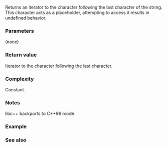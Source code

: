 {{cpp/string/basic_string/title|end|cend}}
{{cpp/string/basic_string/navbar}}
{{dcl begin}}
{{dcla|anchor=no|num=1|noexcept=c++11|constexpr=c++20|
iterator end();
}}
{{dcla|anchor=no|num=2|noexcept=c++11|constexpr=c++20|
const_iterator end() const;
}}
{{dcla|anchor=no|num=3|constexpr=c++20|since=c++11|
const_iterator cend() const noexcept;
}}
{{dcl end}}

Returns an iterator to the character following the last character of the string. This character acts as a placeholder, attempting to access it results in undefined behavior.

{{image|range-begin-end.svg}}

===Parameters===
(none)

===Return value===
Iterator to the character following the last character.

===Complexity===
Constant.

===Notes===
libc++ backports {{tt|cend()}} to C++98 mode.

===Example===
{{example
|code=
#include &lt;algorithm&gt;
#include &lt;iostream&gt;
#include &lt;iterator&gt;
#include &lt;string&gt;

int main()
{
    std::string s("Exemparl");
    std::next_permutation(s.begin(), s.end());

    std::string c;
    std::copy(s.cbegin(), s.cend(), std::back_inserter(c));
    std::cout &lt;&lt; c &lt;&lt; '\n'; // "Exemplar"
}
|output=
Exemplar
}}

===See also===
{{dsc begin}}
{{dsc inc|cpp/string/basic_string/dsc begin}}
{{dsc inc|cpp/string/basic_string_view/dsc end}}
{{dsc end}}

{{langlinks|de|es|fr|it|ja|pl|pt|ru|zh}}